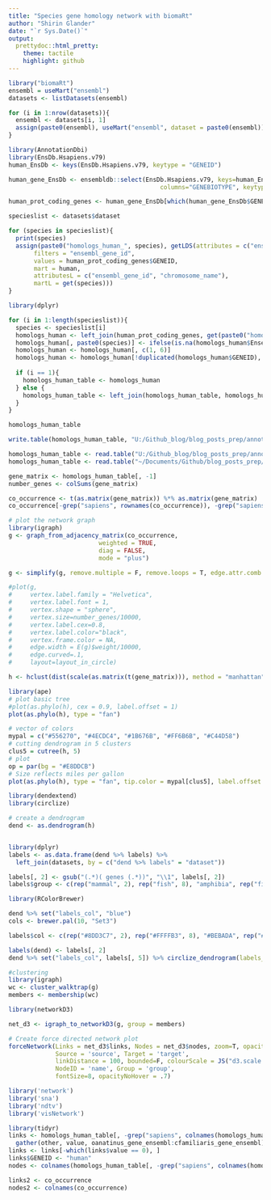```yaml
---
title: "Species gene homology network with biomaRt"
author: "Shirin Glander"
date: "`r Sys.Date()`"
output:
  prettydoc::html_pretty:
    theme: tactile
    highlight: github
---
```


```r
library("biomaRt")
ensembl = useMart("ensembl")
datasets <- listDatasets(ensembl)
```

```r
for (i in 1:nrow(datasets)){
  ensembl <- datasets[i, 1]
  assign(paste0(ensembl), useMart("ensembl", dataset = paste0(ensembl)))
}
```

```r
library(AnnotationDbi)
library(EnsDb.Hsapiens.v79)
human_EnsDb <- keys(EnsDb.Hsapiens.v79, keytype = "GENEID")

human_gene_EnsDb <- ensembldb::select(EnsDb.Hsapiens.v79, keys=human_EnsDb, 
                                          columns="GENEBIOTYPE", keytype="GENEID")

human_prot_coding_genes <- human_gene_EnsDb[which(human_gene_EnsDb$GENEBIOTYPE == "protein_coding"), ]
```


```r
specieslist <- datasets$dataset

for (species in specieslist){
  print(species)
  assign(paste0("homologs_human_", species), getLDS(attributes = c("ensembl_gene_id", "chromosome_name"), 
       filters = "ensembl_gene_id", 
       values = human_prot_coding_genes$GENEID, 
       mart = human, 
       attributesL = c("ensembl_gene_id", "chromosome_name"), 
       martL = get(species)))
}
```

```r
library(dplyr)

for (i in 1:length(specieslist)){
  species <- specieslist[i]
  homologs_human <- left_join(human_prot_coding_genes, get(paste0("homologs_human_", species)), by = c("GENEID" = "Ensembl.Gene.ID"))
  homologs_human[, paste0(species)] <- ifelse(is.na(homologs_human$Ensembl.Gene.ID.1), 0, 1)
  homologs_human <- homologs_human[, c(1, 6)]
  homologs_human <- homologs_human[!duplicated(homologs_human$GENEID), ]
  
  if (i == 1){
    homologs_human_table <- homologs_human
  } else {
    homologs_human_table <- left_join(homologs_human_table, homologs_human, by = "GENEID")
  }
}

homologs_human_table
```

```r
write.table(homologs_human_table, "U:/Github_blog/blog_posts_prep/annotationdbi/homologs_human_table.txt", row.names = FALSE, col.names = TRUE, sep = "\t")
```


```r
homologs_human_table <- read.table("U:/Github_blog/blog_posts_prep/annotationdbi/homologs_human_table.txt", header = TRUE, sep = "\t")
homologs_human_table <- read.table("~/Documents/Github/blog_posts_prep/annotationdbi/homologs_human_table.txt", header = TRUE, sep = "\t")
```

```r
gene_matrix <- homologs_human_table[, -1]
number_genes <- colSums(gene_matrix)

co_occurrence <- t(as.matrix(gene_matrix)) %*% as.matrix(gene_matrix)
co_occurrence[-grep("sapiens", rownames(co_occurrence)), -grep("sapiens", colnames(co_occurrence))] <- 0

# plot the network graph
library(igraph)
g <- graph_from_adjacency_matrix(co_occurrence,
                         weighted = TRUE,
                         diag = FALSE,
                         mode = "plus")

g <- simplify(g, remove.multiple = F, remove.loops = T, edge.attr.comb = c(weight = "sum", type = "ignore"))

#plot(g,
#     vertex.label.family = "Helvetica",
#     vertex.label.font = 1,
#     vertex.shape = "sphere",
#     vertex.size=number_genes/10000,
#     vertex.label.cex=0.8,
#     vertex.label.color="black",
#     vertex.frame.color = NA,
#     edge.width = E(g)$weight/10000,
#     edge.curved=.1,
#     layout=layout_in_circle)
```

```r
h <- hclust(dist(scale(as.matrix(t(gene_matrix))), method = "manhattan"))

library(ape)
# plot basic tree
#plot(as.phylo(h), cex = 0.9, label.offset = 1)
plot(as.phylo(h), type = "fan")

# vector of colors
mypal = c("#556270", "#4ECDC4", "#1B676B", "#FF6B6B", "#C44D58")
# cutting dendrogram in 5 clusters
clus5 = cutree(h, 5)
# plot
op = par(bg = "#E8DDCB")
# Size reflects miles per gallon
plot(as.phylo(h), type = "fan", tip.color = mypal[clus5], label.offset = 1, col = "red")
```


```r
library(dendextend)
library(circlize)

# create a dendrogram
dend <- as.dendrogram(h)


library(dplyr)
labels <- as.data.frame(dend %>% labels) %>%
  left_join(datasets, by = c("dend %>% labels" = "dataset"))

labels[, 2] <- gsub("(.*)( genes (.*))", "\\1", labels[, 2])
labels$group <- c(rep("mammal", 2), rep("fish", 8), "amphibia", rep("fish", 4), rep("bird", 5), rep("reptile", 2), rep("mammal", 41), "fungus", "lamprey", rep("seasquirt", 2), "celegans", "insect")

library(RColorBrewer)

dend %>% set("labels_col", "blue")
cols <- brewer.pal(10, "Set3")

labels$col <- c(rep("#8DD3C7", 2), rep("#FFFFB3", 8), "#BEBADA", rep("#FFFFB3", 4), rep("#FB8072", 5), rep("#80B1D3", 2), rep("#8DD3C7", 41), "#FDB462", "#B3DE69", rep("#FCCDE5", 2), "#D9D9D9", "#BC80BD")

labels(dend) <- labels[, 2]
dend %>% set("labels_col", labels[, 5]) %>% circlize_dendrogram(labels_track_height = NA, dend_track_height = .3) 
```

```r
#clustering
library(igraph)
wc <- cluster_walktrap(g)
members <- membership(wc)

library(networkD3)

net_d3 <- igraph_to_networkD3(g, group = members)

# Create force directed network plot
forceNetwork(Links = net_d3$links, Nodes = net_d3$nodes, zoom=T, opacity = 1,
             Source = 'source', Target = 'target',
             linkDistance = 100, bounded=F, colourScale = JS("d3.scale.category10()"),
             NodeID = 'name', Group = 'group', 
             fontSize=8, opacityNoHover = .7)
```

```r
library('network') 
library('sna')
library('ndtv')
library('visNetwork')
```

```r
library(tidyr)
links <- homologs_human_table[, -grep("sapiens", colnames(homologs_human_table))] %>%
  gather(other, value, oanatinus_gene_ensembl:cfamiliaris_gene_ensembl)
links <- links[-which(links$value == 0), ]
links$GENEID <- "human"
nodes <- colnames(homologs_human_table[, -grep("sapiens", colnames(homologs_human_table))])

links2 <- co_occurrence
nodes2 <- colnames(co_occurrence)
```

